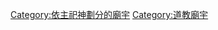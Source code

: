 {{Commons_category}}
{{Category_more|清水祖師}}

[[Category:依主祀神劃分的廟宇|Category:依主祀神劃分的廟宇]]
[[Category:道教廟宇|Category:道教廟宇]]